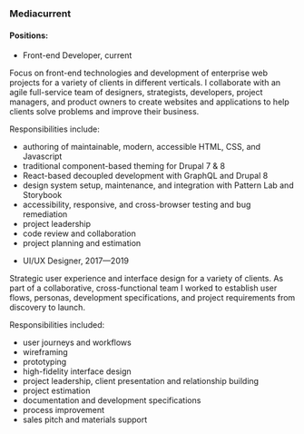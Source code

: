 
### Mediacurrent
#### Positions:
<ul className={styles.jobTitles}>
  <li>Front-end Developer, current</li>
</ul>

Focus on front-end technologies and development of enterprise web projects for a variety of clients in different verticals. I collaborate with an agile full-service team of designers, strategists, developers, project managers, and product owners to create websites and applications to help clients solve problems and improve their business.

Responsibilities include:
+ authoring of maintainable, modern, accessible HTML, CSS, and Javascript
+ traditional component-based theming for Drupal 7 & 8
+ React-based decoupled development with GraphQL and Drupal 8
+ design system setup, maintenance, and integration with Pattern Lab and Storybook
+ accessibility, responsive, and cross-browser testing and bug remediation
+ project leadership
+ code review and collaboration
+ project planning and estimation

<ul className={styles.jobTitles}>
  <li>UI/UX Designer, 2017—2019</li>
</ul>

Strategic user experience and interface design for a variety of clients. As part of a collaborative, cross-functional team I worked to establish user flows, personas, development specifications, and project requirements from discovery to launch.

Responsibilities included:
+ user journeys and workflows
+ wireframing
+ prototyping
+ high-fidelity interface design
+ project leadership, client presentation and relationship building
+ project estimation
+ documentation and development specifications
+ process improvement
+ sales pitch and materials support

